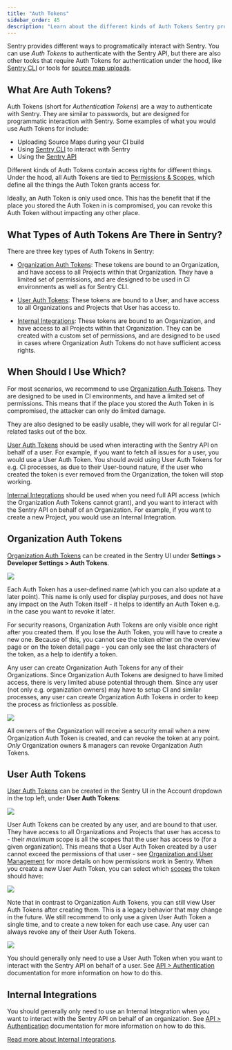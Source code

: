 ```yaml
---
title: "Auth Tokens"
sidebar_order: 45
description: "Learn about the different kinds of Auth Tokens Sentry provides, and when to use which."
---
```


Sentry provides different ways to programatically interact with Sentry. You can use _Auth Tokens_ to authenticate with the Sentry API, but there are also other tooks that require Auth Tokens for authentication under the hood, like [Sentry CLI](/product/cli/) or tools for [source map uploads](/platforms/javascript/sourcemaps/uploading/).

## What Are Auth Tokens?

Auth Tokens (short for _Authentication Tokens_) are a way to authenticate with Sentry. They are similar to passwords, but are designed for programmatic interaction with Sentry. Some examples of what you would use Auth Tokens for include:

- Uploading Source Maps during your CI build
- Using [Sentry CLI](/product/cli/) to interact with Sentry
- Using the [Sentry API](/api/auth/)

Different kinds of Auth Tokens contain access rights for different things. Under the hood, all Auth Tokens are tied to [Permissions & Scopes](/api/permissions/), which define all the things the Auth Token grants access for.

Ideally, an Auth Token is only used once. This has the benefit that if the place you stored the Auth Token in is compromised, you can revoke this Auth Token without impacting any other place.

## What Types of Auth Tokens Are There in Sentry?

There are three key types of Auth Tokens in Sentry:

- [Organization Auth Tokens](#organization-auth-tokens):
  These tokens are bound to an Organization, and have access to all Projects within that Organization. They have a limited set of permissions, and are designed to be used in CI environments as well as for Sentry CLI.

* [User Auth Tokens](#user-auth-tokens):
  These tokens are bound to a User, and have access to all Organizations and Projects that User has access to.

* [Internal Integrations](#internal-integrations):
  These tokens are bound to an Organization, and have access to all Projects within that Organization. They can be created with a custom set of permissions, and are designed to be used in cases where Organization Auth Tokens do not have sufficient access rights.

## When Should I Use Which?

For most scenarios, we recommend to use [Organization Auth Tokens](#organization-auth-tokens). They are designed to be used in CI environments, and have a limited set of permissions. This means that if the place you stored the Auth Token in is compromised, the attacker can only do limited damage.

They are also designed to be easily usable, they will work for all regular CI-related tasks out of the box.

[User Auth Tokens](#user-auth-tokens) should be used when interacting with the Sentry API on behalf of a user. For example, if you want to fetch all issues for a user, you would use a User Auth Token. You should avoid using User Auth Tokens for e.g. CI processes, as due to their User-bound nature, if the user who created the token is ever removed from the Organization, the token will stop working.

[Internal Integrations](#internal-integrations) should be used when you need full API access (which the Organization Auth Tokens cannot grant), and you want to interact with the Sentry API on behalf of an Organization. For example, if you want to create a new Project, you would use an Internal Integration.

## Organization Auth Tokens

[Organization Auth Tokens](https://sentry.io/orgredirect/organizations/:orgslug/settings/auth-tokens/) can be created in the Sentry UI under **Settings > Developer Settings > Auth Tokens**.

![](org-auth-tokens-overview.png)

Each Auth Token has a user-defined name (which you can also update at a later point). This name is only used for display purposes, and does not have any impact on the Auth Token itself - it helps to identify an Auth Token e.g. in the case you want to revoke it later.

For security reasons, Organization Auth Tokens are only visible once right after you created them. If you lose the Auth Token, you will have to create a new one. Because of this, you cannot see the token either on the overview page or on the token detail page - you can only see the last characters of the token, as a help to identify a token.

Any user can create Organization Auth Tokens for any of their Organizations. Since Organization Auth Tokens are designed to have limited access, there is very limited abuse potential through them. Since any user (not only e.g. organization owners) may have to setup CI and similar processes, any user can create Organization Auth Tokens in order to keep the process as frictionless as possible.

![](org-auth-token-create.png)

All owners of the Organization will receive a security email when a new Organization Auth Token is created, and can revoke the token at any point. _Only_ Organization owners & managers can revoke Organization Auth Tokens.

## User Auth Tokens

[User Auth Tokens](https://sentry.io/settings/account/api/auth-tokens/) can be created in the Sentry UI in the Account dropdown in the top left, under **User Auth Tokens**:

![](user-auth-tokens-menu.png)

User Auth Tokens can be created by any user, and are bound to that user. They have access to all Organizations and Projects that user has access to - their _maximum_ scope is all the scopes that the user has access to (for a given organization). This means that a User Auth Token created by a user cannot exceed the permissions of that user - see [Organization and User Management](./membership/) for more details on how permissions work in Sentry. When you create a new User Auth Token, you can select which [scopes](/api/permissions/) the token should have:

![](user-auth-token-create.png)

Note that in contrast to Organization Auth Tokens, you can still view User Auth Tokens after creating them. This is a legacy behavior that may change in the future. We still recommend to only use a given User Auth Token a single time, and to create a new token for each use case. Any user can always revoke any of their User Auth Tokens.

![](user-auth-tokens-overview.png)

You should generally only need to use a User Auth Token when you want to interact with the Sentry API on behalf of a user. See [API > Authentication](/api/auth/) documentation for more information on how to do this.

## Internal Integrations

You should generally only need to use an Internal Integration when you want to interact with the Sentry API on behalf of an organization. See [API > Authentication](/api/auth/) documentation for more information on how to do this.

[Read more about Internal Integrations](/product/integrations/integration-platform/).
